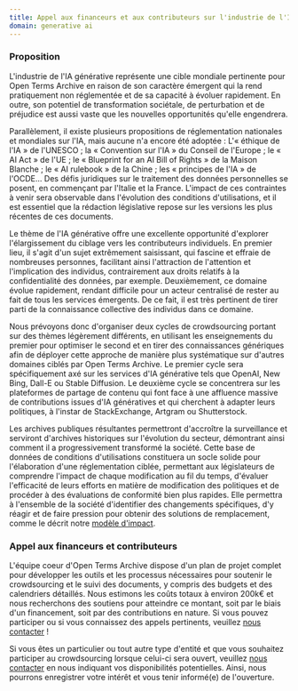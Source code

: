 ```yaml
---
title: Appel aux financeurs et aux contributeurs sur l'industrie de l'IA générative
domain: generative ai
---
```


### Proposition

L'industrie de l'IA générative représente une cible mondiale pertinente pour Open Terms Archive en raison de son caractère émergent qui la rend pratiquement non réglementée et de sa capacité à évoluer rapidement. En outre, son potentiel de transformation sociétale, de perturbation et de préjudice est aussi vaste que les nouvelles opportunités qu'elle engendrera.

Parallèlement, il existe plusieurs propositions de réglementation nationales et mondiales sur l'IA, mais aucune n'a encore été adoptée : L'« éthique de l'IA » de l'UNESCO ; la « Convention sur l'IA » du Conseil de l'Europe ; le « AI Act » de l'UE ; le « Blueprint for an AI Bill of Rights » de la Maison Blanche ; le « AI rulebook » de la Chine ; les « principes de l'IA » de l'OCDE... Des défis juridiques sur le traitement des données personnelles se posent, en commençant par l'Italie et la France. L'impact de ces contraintes à venir sera observable dans l'évolution des conditions d'utilisations, et il est essentiel que la rédaction législative repose sur les versions les plus récentes de ces documents.

Le thème de l'IA générative offre une excellente opportunité d'explorer l'élargissement du ciblage vers les contributeurs individuels. En premier lieu, il s'agit d'un sujet extrêmement saisissant, qui fascine et effraie de nombreuses personnes, facilitant ainsi l'attraction de l'attention et l'implication des individus, contrairement aux droits relatifs à la confidentialité des données, par exemple. Deuxièmement, ce domaine évolue rapidement, rendant difficile pour un acteur centralisé de rester au fait de tous les services émergents. De ce fait, il est très pertinent de tirer parti de la connaissance collective des individus dans ce domaine.

Nous prévoyons donc d'organiser deux cycles de crowdsourcing portant sur des thèmes légèrement différents, en utilisant les enseignements du premier pour optimiser le second et en tirer des connaissances génériques afin de déployer cette approche de manière plus systématique sur d'autres domaines ciblés par Open Terms Archive. Le premier cycle sera spécifiquement axé sur les services d'IA générative tels que OpenAI, New Bing, Dall-E ou Stable Diffusion. Le deuxième cycle se concentrera sur les plateformes de partage de contenu qui font face à une affluence massive de contributions issues d'IA génératives et qui cherchent à adapter leurs politiques, à l'instar de StackExchange, Artgram ou Shutterstock.

Les archives publiques résultantes permettront d'accroître la surveillance et serviront d'archives historiques sur l'évolution du secteur, démontrant ainsi comment il a progressivement transformé la société. Cette base de données de conditions d'utilisations constituera un socle solide pour l'élaboration d'une réglementation ciblée, permettant aux législateurs de comprendre l'impact de chaque modification au fil du temps, d'évaluer l'efficacité de leurs efforts en matière de modification des politiques et de procéder à des évaluations de conformité bien plus rapides. Elle permettra à l'ensemble de la société d'identifier des changements spécifiques, d'y réagir et de faire pression pour obtenir des solutions de remplacement, comme le décrit notre [modèle d'impact](/fr/impact).

### Appel aux financeurs et contributeurs

L'équipe coeur d'Open Terms Archive dispose d'un plan de projet complet pour développer les outils et les processus nécessaires pour soutenir le crowdsourcing et le suivi des documents, y compris des budgets et des calendriers détaillés. Nous estimons les coûts totaux à environ 200k€ et nous recherchons des soutiens pour atteindre ce montant, soit par le biais d'un financement, soit par des contributions en nature. Si vous pouvez participer ou si vous connaissez des appels pertinents, veuillez [nous contacter](contact@opentermsarchive.org) !

Si vous êtes un particulier ou tout autre type d'entité et que vous souhaitez participer au crowdsourcing lorsque celui-ci sera ouvert, veuillez [nous contacter](contact@opentermsarchive.org) en nous indiquant vos disponibilités potentielles. Ainsi, nous pourrons enregistrer votre intérêt et vous tenir informé(e) de l'ouverture.
